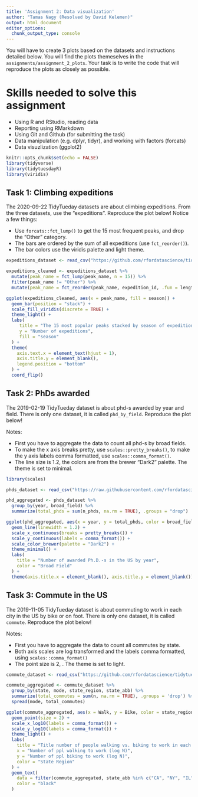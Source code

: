 ```yaml
---
title: 'Assignment 2: Data visualization'
author: "Tamas Nagy (Resolved by David Kelemen)"
output: html_document
editor_options: 
  chunk_output_type: console
---
```


You will have to create 3 plots based on the datasets and instructions detailed below. You will find the plots themeselves in the `assignments/assignment_2_plots`. Your task is to write the code that will reproduce the plots as closely as possible.

# Skills needed to solve this assignment

-   Using R and RStudio, reading data
-   Reporting using RMarkdown
-   Using Git and Github (for submitting the task)
-   Data manipulation (e.g. dplyr, tidyr), and working with factors (forcats)
-   Data visuzlization (ggplot2)

```r
knitr::opts_chunk$set(echo = FALSE)
library(tidyverse)
library(tidytuesdayR)
library(viridis)
```

## Task 1: Climbing expeditions

The 2020-09-22 TidyTueday datasets are about climbing expeditions. From the three datasets, use the "expeditions". Reproduce the plot below! Notice a few things:

-   Use `forcats::fct_lump()` to get the 15 most frequent peaks, and drop the "Other" category.
-   The bars are ordered by the sum of all expeditions (use `fct_reorder()`).
-   The bar colors use the viridis palette and light theme.

```r

expeditions_dataset <- read_csv("https://github.com/rfordatascience/tidytuesday/raw/refs/heads/master/data/2020/2020-09-22/expeditions.csv")

expeditions_cleaned <- expeditions_dataset %>%
  mutate(peak_name = fct_lump(peak_name, n = 15)) %>%
  filter(peak_name != "Other") %>%
  mutate(peak_name = fct_reorder(peak_name, expedition_id, .fun = length))

ggplot(expeditions_cleaned, aes(x = peak_name, fill = season)) +
  geom_bar(position = "stack") +
  scale_fill_viridis(discrete = TRUE) +
  theme_light() +
  labs(
     title = "The 15 most popular peaks stacked by season of expedition",
     y = "Number of expeditions",
     fill = "season"
  ) +
  theme(
    axis.text.x = element_text(hjust = 1),
    axis.title.y = element_blank(),
    legend.position = "bottom"
  ) +
  coord_flip()

```

## Task 2: PhDs awarded

The 2019-02-19 TidyTueday dataset is about phd-s awarded by year and field. There is only one dataset, it is called `phd_by_field`. Reproduce the plot below!

Notes:

-   First you have to aggregate the data to count all phd-s by broad fields.
-   To make the x axis breaks pretty, use `scales::pretty_breaks()`, to make the y axis labels comma formatted, use `scales::comma_format()`.
-   The line size is 1.2, the colors are from the brewer "Dark2" palette. The theme is set to minimal.

```r
library(scales)

phds_dataset <- read_csv("https://raw.githubusercontent.com/rfordatascience/tidytuesday/refs/heads/master/data/2019/2019-02-19/phd_by_field.csv")

phd_aggregated <- phds_dataset %>%
  group_by(year, broad_field) %>%
  summarize(total_phds = sum(n_phds, na.rm = TRUE), .groups = "drop")

ggplot(phd_aggregated, aes(x = year, y = total_phds, color = broad_field)) +
  geom_line(linewidth = 1.2) +
  scale_x_continuous(breaks = pretty_breaks()) +
  scale_y_continuous(labels = comma_format()) +
  scale_color_brewer(palette = "Dark2") +
  theme_minimal() +
  labs(
    title = "Number of awarded Ph.D.-s in the US by year",
    color = "Broad Field"
  ) +
  theme(axis.title.x = element_blank(), axis.title.y = element_blank())

```

## Task 3: Commute in the US

The 2019-11-05 TidyTueday dataset is about commuting to work in each city in the US by bike or on foot. There is only one dataset, it is called `commute`. Reproduce the plot below!

Notes:

-   First you have to aggregate the data to count all commutes by state.
-   Both axis scales are log transformed and the labels comma formatted, using `scales::comma_format()`
-   The point size is 2, . The theme is set to light.

```r
commute_dataset <- read_csv("https://github.com/rfordatascience/tidytuesday/raw/refs/heads/master/data/2019/2019-11-05/commute.csv")

commute_aggregated <- commute_dataset %>%
  group_by(state, mode, state_region, state_abb) %>%
  summarize(total_commutes = sum(n, na.rm = TRUE), .groups = 'drop') %>%
  spread(mode, total_commutes)

ggplot(commute_aggregated, aes(x = Walk, y = Bike, color = state_region, label = state_abb)) + 
  geom_point(size = 2) + 
  scale_x_log10(labels = comma_format()) + 
  scale_y_log10(labels = comma_format()) + 
  theme_light() + 
  labs(
    title = "Title number of people walking vs. biking to work in each USA state",
    x = "Number of ppl walking to work (log N)",
    y = "Number of ppl biking to work (log N)",
    color = "State Region"
  ) +
  geom_text(
    data = filter(commute_aggregated, state_abb %in% c("CA", "NY", "IL", "MA", "FL", "WA", "OH", "NJ", "OR", "AZ", "MN", "MI", "IN", "UT", "IA", "CT", "LA", "KS", "NE", "RI", "ID", "MT", "ME", "AK", "ND", "NH", "VT", "DE", "WY")),
    color = "black"
  )

```